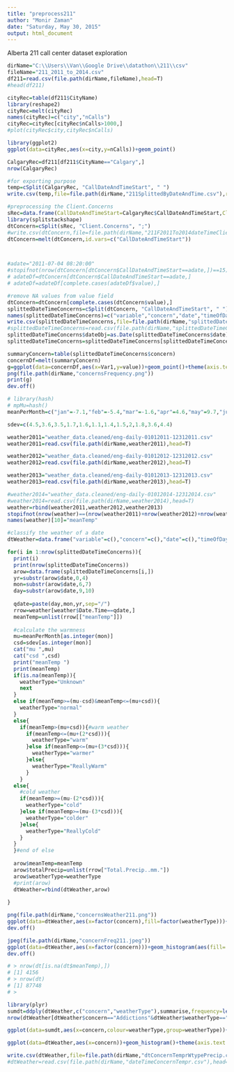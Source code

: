 ```yaml
---
title: "preprocess211"
author: "Monir Zaman"
date: "Saturday, May 30, 2015"
output: html_document
---
```


Alberta 211 call center dataset exploration

```r
dirName="C:\\Users\\Van\\Google Drive\\datathon\\211\\csv"
fileName="211_2011_to_2014.csv"
df211=read.csv(file.path(dirName,fileName),head=T)
#head(df211)

cityRec=table(df211$CityName)
library(reshape2)
cityRec=melt(cityRec)
names(cityRec)=c("city","nCalls")
cityRec=cityRec[cityRec$nCalls>1000,]
#plot(cityRec$city,cityRec$nCalls)

library(ggplot2)
ggplot(data=cityRec,aes(x=city,y=nCalls))+geom_point()

```



```r
CalgaryRec=df211[df211$CityName=="Calgary",]
nrow(CalgaryRec)

#for exporting purpose
temp=cSplit(CalgaryRec, "CallDateAndTimeStart", " ")
write.csv(temp,file=file.path(dirName,"211SplittedByDateAndTime.csv"),row.names=F)

#preprocessing the Client.Concerns
sRec=data.frame(CallDateAndTimeStart=CalgaryRec$CallDateAndTimeStart,Client.Concerns=CalgaryRec$Client.Concerns)
library(splitstackshape)
dtConcern=cSplit(sRec, "Client.Concerns", ";")
#write.csv(dtConcern,file=file.path(dirName,"211F2011To2014dateTimeClientConcern.csv"))
dtConcern=melt(dtConcern,id.vars=c("CallDateAndTimeStart"))



#adate="2011-07-04 08:20:00"
#stopifnot(nrow(dtConcern[dtConcern$CallDateAndTimeStart==adate,])==15)
# adateDf=dtConcern[dtConcern$CallDateAndTimeStart==adate,]
# adateDf=adateDf[complete.cases(adateDf$value),]

#remove NA values from value field
dtConcern=dtConcern[complete.cases(dtConcern$value),]
splittedDateTimeConcerns=cSplit(dtConcern, "CallDateAndTimeStart", " ")
names(splittedDateTimeConcerns)=c("variable","concern","date","timeOfDay")
write.csv(splittedDateTimeConcerns,file=file.path(dirName,"splittedDateTimeConcerns.csv"),row.names=F)
#splittedDateTimeConcerns=read.csv(file.path(dirName,"splittedDateTimeConcerns.csv"),head=T)
splittedDateTimeConcerns$dateObj=as.Date(splittedDateTimeConcerns$date)
splittedDateTimeConcerns=splittedDateTimeConcerns[splittedDateTimeConcerns$dateObj<as.Date("2014-01-01"),]

summaryConcern=table(splittedDateTimeConcerns$concern)
concernDf=melt(summaryConcern)
g=ggplot(data=concernDf,aes(x=Var1,y=value))+geom_point()+theme(axis.text.x=element_text(angle=40,hjust=1,vjust=1.0))+xlab("Concerns")+ylab("Frequency")
png(file.path(dirName,"concernsFrequency.png"))
print(g)
dev.off()

# library(hash)
# mpMu=hash()
meanPerMonth=c("jan"=-7.1,"feb"=-5.4,"mar"=-1.6,"apr"=4.6,"may"=9.7,"jun"=13.7,"jul"=16.5,"aug"=15.8,"sep"=11.0,"oct"=5.2,"nov"=-2.4,"dec"=-6.8)

sdev=c(4.5,3.6,3.5,1.7,1.6,1.1,1.4,1.5,2,1.8,3.6,4.4)

weather2011="weather_data.cleaned/eng-daily-01012011-12312011.csv"
weather2011=read.csv(file.path(dirName,weather2011),head=T)

weather2012="weather_data.cleaned/eng-daily-01012012-12312012.csv"
weather2012=read.csv(file.path(dirName,weather2012),head=T)

weather2013="weather_data.cleaned/eng-daily-01012013-12312013.csv"
weather2013=read.csv(file.path(dirName,weather2013),head=T)

#weather2014="weather_data.cleaned/eng-daily-01012014-12312014.csv"
#weather2014=read.csv(file.path(dirName,weather2014),head=T)
weather=rbind(weather2011,weather2012,weather2013)
stopifnot(nrow(weather)==(nrow(weather2011)+nrow(weather2012)+nrow(weather2013)))
names(weather)[10]="meanTemp"

#classify the weather of a date
dtWeather=data.frame("variable"=c(),"concern"=c(),"date"=c(),"timeOfDay"=c(),"dateObj"=c(),"meanTemp"=c(),"Total.Precip..mm."=c(),"weatherType"=c())

for(i in 1:nrow(splittedDateTimeConcerns)){
  print(i)
  print(nrow(splittedDateTimeConcerns))
  arow=data.frame(splittedDateTimeConcerns[i,])
  yr=substr(arow$date,0,4)
  mon=substr(arow$date,6,7)
  day=substr(arow$date,9,10)
  
  qdate=paste(day,mon,yr,sep="/")
  rrow=weather[weather$Date.Time==qdate,]
  meanTemp=unlist(rrow[["meanTemp"]])
    
  #calculate the warmness
  mu=meanPerMonth[as.integer(mon)]
  csd=sdev[as.integer(mon)]
  cat("mu ",mu)
  cat("csd ",csd)
  print("meanTemp ")
  print(meanTemp)
  if(is.na(meanTemp)){
    weatherType="Unknown"
    next
  }
  else if(meanTemp>=(mu-csd)&meanTemp<=(mu+csd)){
    weatherType="normal"
  }
  else{
    if(meanTemp>(mu+csd)){#warm weather
      if(meanTemp<=(mu+(2*csd))){
        weatherType="warm"
      }else if(meanTemp<=(mu+(3*csd))){
        weatherType="warmer"
      }else{
        weatherType="ReallyWarm"
      }
    }
  else{
    #cold weather
    if(meanTemp>=(mu-(2*csd))){
      weatherType="cold"
    }else if(meanTemp>=(mu-(3*csd))){
      weatherType="colder"
    }else{
      weatherType="ReallyCold"
    }
  }
  }#end of else
  
  arow$meanTemp=meanTemp
  arow$totalPrecip=unlist(rrow["Total.Precip..mm."])
  arow$weatherType=weatherType
  #print(arow)
  dtWeather=rbind(dtWeather,arow)
  
}

png(file.path(dirName,"concernsWeather211.png"))
ggplot(data=dtWeather,aes(x=factor(concern),fill=factor(weatherType)))+geom_bar(position = "fill")+coord_flip()+xlab("Client concerns")+ylab("Percentage")#+scale_fill_gradient(name="Weather type")
dev.off()

jpeg(file.path(dirName,"concernFreq211.jpeg"))
ggplot(data=dtWeather,aes(x=factor(concern)))+geom_histogram(aes(fill=..count..))+xlab("Concerns")+ylab("Frequency")+coord_flip()#+theme(axis.text.x=element_text(angle=90,hjust=1,vjust=1.0))
dev.off()

# > nrow(dt[is.na(dt$meanTemp),])
# [1] 4156
# > nrow(dt)
# [1] 87748
# > 

library(plyr)
sumdt=ddply(dtWeather,c("concern","weatherType"),summarise,frequency=length(concern))
nrow(dtWeather[dtWeather$concern=="Addictions"&dtWeather$weatherType=="warm",])

ggplot(data=sumdt,aes(x=concern,colour=weatherType,group=weatherType))+geom_density(fill=NA)+theme(axis.text.x=element_text(angle=40,hjust=1,vjust=1.0))

ggplot(data=dtWeather,aes(x=concern))+geom_histogram()+theme(axis.text.x=element_text(angle=40,hjust=1,vjust=1.0))+facet_wrap(~weatherType)

write.csv(dtWeather,file=file.path(dirName,"dtConcernTemprWtypePrecip.csv"),row.names=F)
#dtWeather=read.csv(file.path(dirName,"dateTimeConcernTempr.csv"),head=T)


```

